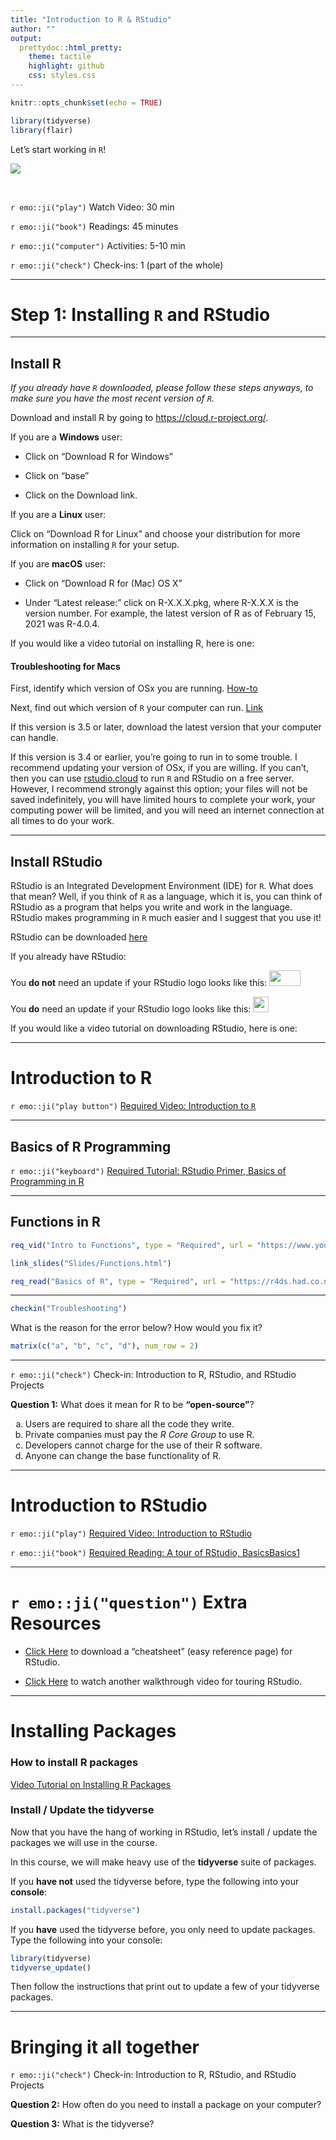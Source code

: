 ```yaml
---
title: "Introduction to R & RStudio"
author: ""
output:
  prettydoc::html_pretty:
    theme: tactile
    highlight: github
    css: styles.css
---
```


```r
knitr::opts_chunk$set(echo = TRUE)
```

```r
library(tidyverse)
library(flair)
```

Let's start working in `R`!

![](../../Images/silly_gifs/typing_R.gif)

</br>

`r emo::ji("play")` Watch Video: 30 min

`r emo::ji("book")` Readings: 45 minutes 

`r emo::ji("computer")` Activities: 5-10 min 

`r emo::ji("check")` Check-ins: 1 (part of the whole)

---

# Step 1: Installing `R` and RStudio

---

## Install R

*If you already have `R` downloaded, please follow these steps anyways, to make sure
you have the most recent version of `R`.*

Download and install R by going to [https://cloud.r-project.org/](https://cloud.r-project.org/).

If you are a **Windows** user: 

* Click on “Download R for Windows”

* Click on “base”

* Click on the Download link.


If you are a **Linux** user: 

Click on “Download R for Linux” and choose your distribution for more information on installing `R` for your setup.


If you are **macOS** user: 

* Click on “Download R for (Mac) OS X”

* Under “Latest release:” click on R-X.X.X.pkg, where R-X.X.X is the version number. For example, the latest version of R as of February 15, 2021 was R-4.0.4.

If you would like a video tutorial on installing R, here is one: [](https://vimeo.com/203516510)

#### Troubleshooting for Macs

First, identify which version of OSx you are running.  [How-to](https://support.apple.com/en-us/HT201260)

Next, find out which version of `R` your computer can run.  [Link](https://cran.r-project.org/bin/macosx/)

If this version is 3.5 or later, download the latest version that your computer
can handle.

If this version is 3.4 or earlier, you're going to run in to some trouble.  I
recommend updating your version of OSx, if you are willing.  If you can't, then
you can use [rstudio.cloud](rstudio.cloud) to run `R` and RStudio on a free
server.  However, I recommend strongly against this option; your files will not
be saved indefinitely, you will have limited hours to complete your work, your
computing power will be limited, and you will need an internet connection at all
times to do your work.

---

## Install RStudio

RStudio is an Integrated Development Environment (IDE) for `R`. What does that
mean? Well, if you think of `R` as a language, which it is, you can think of
RStudio as a program that helps you write and work in the language. RStudio
makes programming in `R` much easier and I suggest that you use it!

RStudio can be downloaded [here](https://rstudio.com/products/rstudio/download/)

If you already have RStudio:

You **do not** need an update if your RStudio logo looks like this: <img src='../../Images/other/rs_icon_new.png' height='25' width='50'>

You **do** need an update if your RStudio logo looks like this: <img src='../../Images/other/rs_icon_old.png' height='25' width='25'>

If you would like a video tutorial on downloading RStudio, here is one: [](https://vimeo.com/203516968)

---

# Introduction to R

`r emo::ji("play button")` [Required Video: Introduction to `R`](http://somup.com/creuribzT2)

---

## Basics of R Programming

`r emo::ji("keyboard")`  [Required Tutorial: RStudio Primer, Basics of Programming in R](https://rstudio.cloud/learn/primers/1.2)

---

## Functions in R

```r
req_vid("Intro to Functions", type = "Required", url = "https://www.youtube.com/embed/Cp_9y39ZRRM")
```


```r
link_slides("Slides/Functions.html")
```


```r
req_read("Basics of R", type = "Required", url = "https://r4ds.had.co.nz/workflow-basics.html")
```

---


```r
checkin("Troubleshooting")
```

What is the reason for the error below?  How would you fix it?

```r
matrix(c("a", "b", "c", "d"), num_row = 2)
```

---

`r emo::ji("check")` Check-in: Introduction to R, RStudio, and RStudio Projects

**Question 1:** What does it mean for R to be **"open-source"**?

a) Users are required to share all the code they write.
b) Private companies must pay the *R Core Group* to use R.
c) Developers cannot charge for the use of their R software.
d) Anyone can change the base functionality of R.

---

# Introduction to RStudio

`r emo::ji("play")` [Required Video: Introduction to RStudio](http://somup.com/creur3bzOr)

`r emo::ji("book")` [Required Reading: A tour of RStudio, BasicsBasics1](https://rladiessydney.org/courses/ryouwithme/01-basicbasics-1/)

---

# `r emo::ji("question")` Extra Resources

* [Click Here](https://github.com/rstudio/cheatsheets/raw/master/rstudio-ide.pdf) 
to download a "cheatsheet" (easy reference page) for RStudio.

* [Click Here](https://youtu.be/cnQ-v1UUWyE) to watch another walkthrough video for touring
RStudio.

---

# Installing Packages

### How to install R packages

[Video Tutorial on Installing R Packages](http://youtu.be/tXZDoMlXfTE?hd=1)


### Install / Update the tidyverse

Now that you have the hang of working in RStudio, let's install / update the 
packages we will use in the course. 

In this course, we will make heavy use of the **tidyverse** suite of packages.

If you **have not** used the tidyverse before, type the following into your **console**:

```r
install.packages("tidyverse")
```

If you **have** used the tidyverse before, you only need to update packages.  
Type the following into your console:

```r
library(tidyverse)
tidyverse_update()
```

Then follow the instructions that print out to update a few of your tidyverse packages.

---

# Bringing it all together

`r emo::ji("check")` Check-in: Introduction to R, RStudio, and RStudio Projects

**Question 2:** How often do you need to install a package on your computer? 

**Question 3:** What is the tidyverse? 

